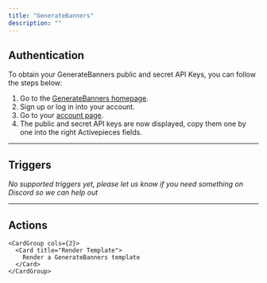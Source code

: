 ```yaml
---
title: "GenerateBanners"
description: ""
---
```


## Authentication

To obtain your GenerateBanners public and secret API Keys, you can follow the steps below:

1. Go to the [GenerateBanners homepage](https://www.generatebanners.com/).
2. Sign up or log in into your account.
3. Go to your [account page](https://www.generatebanners.com/app/account).
4. The public and secret API keys are now displayed, copy them one by one into the right Activepieces fields.

---

## Triggers

*No supported triggers yet, please let us know if you need something on Discord so we can help out* 


---

## Actions


    <CardGroup cols={2}>
      <Card title="Render Template">
        Render a GenerateBanners template
      </Card>
    </CardGroup>
  
